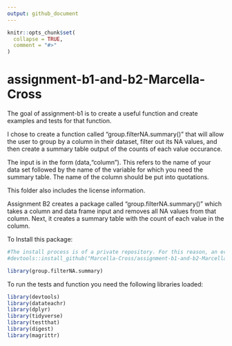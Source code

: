 ```yaml
---
output: github_document
---
```


<!-- README.md is generated from README.Rmd. Please edit that file -->

```r
knitr::opts_chunk$set(
  collapse = TRUE,
  comment = "#>"
)
```

# assignment-b1-and-b2-Marcella-Cross

The goal of assignment-b1 is to create a useful function and create examples and tests for that function.

I chose to create a function called "group.filterNA.summary()" that will allow the user to group by a column in their dataset, filter out its NA values, and then create a summary table output of the counts of each value occurance. 

The input is in the form (data,"column"). This refers to the name of your data set followed by the name of the variable for which you need the summary table. The name of the column should be put into quotations.

This folder also includes the license information.


Assignment B2 creates a package called "group.filterNA.summary()" which takes a column and data frame input and removes all NA values from that column. Next, it creates a summary table with the count of each value in the column.

To Install this package: 
```r
#The install process is of a private repository. For this reason, an error occurs. To still demonstrate the code, I have included it below as a comment:
#devtools::install_github("Marcella-Cross/assignment-b1-and-b2-Marcella-Cross/group.filterNA.summary/")

library(group.filterNA.summary)
```

To run the tests and function you need the following libraries loaded:
```r
library(devtools)
library(datateachr)
library(dplyr)
library(tidyverse)
library(testthat)
library(digest)
library(magrittr)
```

